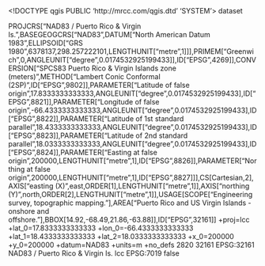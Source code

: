 <!DOCTYPE qgis PUBLIC 'http://mrcc.com/qgis.dtd' 'SYSTEM'>
<qgis version="3.32.3-Lima">
  <identifier></identifier>
  <parentidentifier></parentidentifier>
  <language></language>
  <type>dataset</type>
  <title></title>
  <abstract></abstract>
  <contact>
    <name></name>
    <organization></organization>
    <position></position>
    <voice></voice>
    <fax></fax>
    <email></email>
    <role></role>
  </contact>
  <links/>
  <dates/>
  <fees></fees>
  <encoding></encoding>
  <crs>
    <spatialrefsys nativeFormat="Wkt">
      <wkt>PROJCRS["NAD83 / Puerto Rico &amp; Virgin Is.",BASEGEOGCRS["NAD83",DATUM["North American Datum 1983",ELLIPSOID["GRS 1980",6378137,298.257222101,LENGTHUNIT["metre",1]]],PRIMEM["Greenwich",0,ANGLEUNIT["degree",0.0174532925199433]],ID["EPSG",4269]],CONVERSION["SPCS83 Puerto Rico &amp; Virgin Islands zone (meters)",METHOD["Lambert Conic Conformal (2SP)",ID["EPSG",9802]],PARAMETER["Latitude of false origin",17.8333333333333,ANGLEUNIT["degree",0.0174532925199433],ID["EPSG",8821]],PARAMETER["Longitude of false origin",-66.4333333333333,ANGLEUNIT["degree",0.0174532925199433],ID["EPSG",8822]],PARAMETER["Latitude of 1st standard parallel",18.4333333333333,ANGLEUNIT["degree",0.0174532925199433],ID["EPSG",8823]],PARAMETER["Latitude of 2nd standard parallel",18.0333333333333,ANGLEUNIT["degree",0.0174532925199433],ID["EPSG",8824]],PARAMETER["Easting at false origin",200000,LENGTHUNIT["metre",1],ID["EPSG",8826]],PARAMETER["Northing at false origin",200000,LENGTHUNIT["metre",1],ID["EPSG",8827]]],CS[Cartesian,2],AXIS["easting (X)",east,ORDER[1],LENGTHUNIT["metre",1]],AXIS["northing (Y)",north,ORDER[2],LENGTHUNIT["metre",1]],USAGE[SCOPE["Engineering survey, topographic mapping."],AREA["Puerto Rico and US Virgin Islands - onshore and offshore."],BBOX[14.92,-68.49,21.86,-63.88]],ID["EPSG",32161]]</wkt>
      <proj4>+proj=lcc +lat_0=17.8333333333333 +lon_0=-66.4333333333333 +lat_1=18.4333333333333 +lat_2=18.0333333333333 +x_0=200000 +y_0=200000 +datum=NAD83 +units=m +no_defs</proj4>
      <srsid>2820</srsid>
      <srid>32161</srid>
      <authid>EPSG:32161</authid>
      <description>NAD83 / Puerto Rico &amp; Virgin Is.</description>
      <projectionacronym>lcc</projectionacronym>
      <ellipsoidacronym>EPSG:7019</ellipsoidacronym>
      <geographicflag>false</geographicflag>
    </spatialrefsys>
  </crs>
  <extent>
    <spatial crs="EPSG:32161" minz="0" maxy="0" dimensions="2" maxz="0" maxx="0" miny="0" minx="0"/>
    <temporal>
      <period>
        <start></start>
        <end></end>
      </period>
    </temporal>
  </extent>
</qgis>
